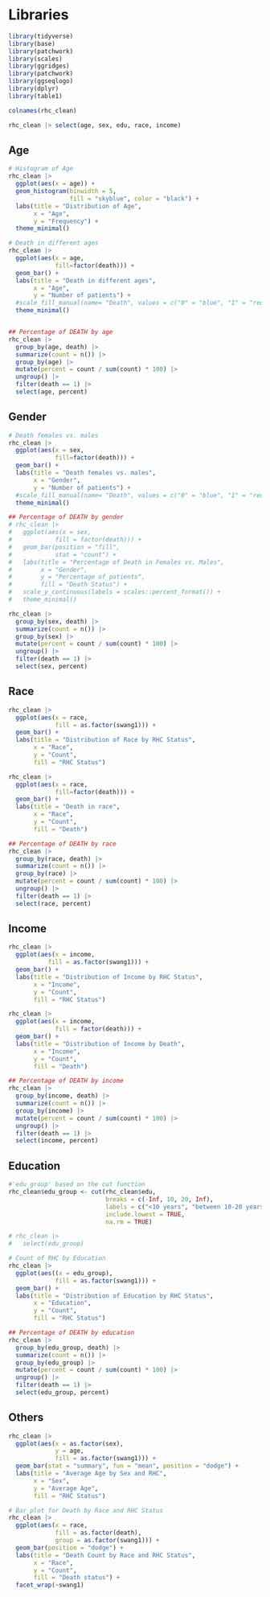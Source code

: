 # Libraries 
```r
library(tidyverse)
library(base)
library(patchwork)
library(scales)
library(ggridges)
library(patchwork)
library(ggseqlogo)
library(dplyr)
library(table1)
```

```r
colnames(rhc_clean)
```

```r
rhc_clean |> select(age, sex, edu, race, income)
```
## Age

```r
# Histogram of Age
rhc_clean |>
  ggplot(aes(x = age)) +
  geom_histogram(binwidth = 5,
                 fill = "skyblue", color = "black") +
  labs(title = "Distribution of Age",
       x = "Age",
       y = "Frequency") +
  theme_minimal()

```
```r
# Death in different ages
rhc_clean |>
  ggplot(aes(x = age, 
             fill=factor(death))) +
  geom_bar() +
  labs(title = "Death in different ages",
       x = "Age",
       y = "Number of patients") +
  #scale_fill_manual(name= "Death", values = c("0" = "blue", "1" = "red")) +
  theme_minimal()



```

```r
## Percentage of DEATH by age
rhc_clean |> 
  group_by(age, death) |> 
  summarize(count = n()) |> 
  group_by(age) |> 
  mutate(percent = count / sum(count) * 100) |> 
  ungroup() |> 
  filter(death == 1) |> 
  select(age, percent)
```

## Gender

```r
# Death females vs. males
rhc_clean |>
  ggplot(aes(x = sex,
             fill=factor(death))) +
  geom_bar() +
  labs(title = "Death females vs. males",
       x = "Gender",
       y = "Number of patients") +
  #scale_fill_manual(name= "Death", values = c("0" = "blue", "1" = "red")) +
  theme_minimal()
```
```r
## Percentage of DEATH by gender
# rhc_clean |>
#   ggplot(aes(x = sex, 
#            fill = factor(death))) +
#   geom_bar(position = "fill", 
#            stat = "count") +
#   labs(title = "Percentage of Death in Females vs. Males",
#        x = "Gender",
#        y = "Percentage of patients",
#        fill = "Death Status") +
#   scale_y_continuous(labels = scales::percent_format()) +
#   theme_minimal()

rhc_clean |> 
  group_by(sex, death) |> 
  summarize(count = n()) |> 
  group_by(sex) |> 
  mutate(percent = count / sum(count) * 100) |> 
  ungroup() |> 
  filter(death == 1) |> 
  select(sex, percent)

```
## Race

```r
rhc_clean |> 
  ggplot(aes(x = race, 
             fill = as.factor(swang1))) +
  geom_bar() +
  labs(title = "Distribution of Race by RHC Status",
       x = "Race",
       y = "Count",
       fill = "RHC Status")
```

```r
rhc_clean |> 
  ggplot(aes(x = race, 
             fill=factor(death))) +
  geom_bar() +
  labs(title = "Death in race",
       x = "Race",
       y = "Count",
       fill = "Death")
```
```r
## Percentage of DEATH by race
rhc_clean |> 
  group_by(race, death) |> 
  summarize(count = n()) |> 
  group_by(race) |> 
  mutate(percent = count / sum(count) * 100) |> 
  ungroup() |> 
  filter(death == 1) |> 
  select(race, percent)
```

## Income

```r
rhc_clean |> 
  ggplot(aes(x = income, 
           fill = as.factor(swang1))) +
  geom_bar() +
  labs(title = "Distribution of Income by RHC Status",
       x = "Income",
       y = "Count",
       fill = "RHC Status")
```

```r
rhc_clean |> 
  ggplot(aes(x = income, 
             fill = factor(death))) +
  geom_bar() +
  labs(title = "Distribution of Income by Death",
       x = "Income",
       y = "Count",
       fill = "Death")
```
```r
## Percentage of DEATH by income
rhc_clean |> 
  group_by(income, death) |> 
  summarize(count = n()) |> 
  group_by(income) |> 
  mutate(percent = count / sum(count) * 100) |> 
  ungroup() |> 
  filter(death == 1) |> 
  select(income, percent)
```


## Education
```r
#'edu_group' based on the cut function
rhc_clean$edu_group <- cut(rhc_clean$edu, 
                           breaks = c(-Inf, 10, 20, Inf), 
                           labels = c("<10 years", "between 10-20 years", ">20 years"), 
                           include.lowest = TRUE,
                           na.rm = TRUE)

# rhc_clean |> 
#   select(edu_group)

```


```r
# Count of RHC by Education
rhc_clean |> 
  ggplot(aes((x = edu_group), 
             fill = as.factor(swang1))) +
  geom_bar() +
  labs(title = "Distribution of Education by RHC Status",
       x = "Education",
       y = "Count",
       fill = "RHC Status")

```
```r
## Percentage of DEATH by education
rhc_clean |> 
  group_by(edu_group, death) |> 
  summarize(count = n()) |> 
  group_by(edu_group) |> 
  mutate(percent = count / sum(count) * 100) |> 
  ungroup() |> 
  filter(death == 1) |> 
  select(edu_group, percent)
```


## Others


```r
rhc_clean |> 
  ggplot(aes(x = as.factor(sex), 
             y = age, 
             fill = as.factor(swang1))) +
  geom_bar(stat = "summary", fun = "mean", position = "dodge") +
  labs(title = "Average Age by Sex and RHC",
       x = "Sex",
       y = "Average Age",
       fill = "RHC Status")


```




```r
# Bar plot for Death by Race and RHC Status
rhc_clean |>
  ggplot(aes(x = race,
             fill = as.factor(death),
             group = as.factor(swang1))) +
  geom_bar(position = "dodge") +
  labs(title = "Death Count by Race and RHC Status",
       x = "Race",
       y = "Count",
       fill = "Death status") +
  facet_wrap(~swang1)
```

